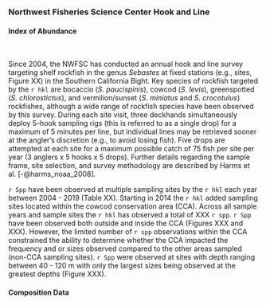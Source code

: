 ### Northwest Fisheries Science Center Hook and Line

#### Index of Abundance 
\

Since 2004, the NWFSC has conducted an annual hook and line survey targeting shelf rockfish in the genus *Sebastes* at fixed stations (e.g., sites, Figure XX) in the Southern California Bight. Key species of rockfish targeted by the `r hkl` are bocaccio (*S. paucispinis*), cowcod (*S. levis*), greenspotted (*S. chlorostictus*), and vermilion/sunset (*S. miniatus* and *S. crocotulus*) rockfishes, although a wide range of rockfish species have been observed by this survey. During each site visit, three deckhands simultaneously deploy 5-hook sampling rigs (this is referred to as a single drop) for a maximum of 5 minutes per line, but individual lines may be retrieved sooner at the angler's discretion (e.g., to avoid losing fish). Five drops are attempted at each site for a maximum possible catch of 75 fish per site per year (3 anglers x 5 hooks x 5 drops). Further details regarding the sample frame, site selection, and survey methodology are described by Harms et al. [-@harms_noaa_2008]. 

`r Spp` have been observed at multiple sampling sites by the `r hkl` each year between 2004 - 2019 (Table XX).  Starting in 2014 the `r hkl` added sampling sites located within the cowcod conservation area (CCA). Across all sample years and sample sites the `r hkl`  has observed a total of XXX `r spp`.  `r Spp` have been observed both outside and inside the CCA (Figures XXX and XXX).  However, the limited number of `r spp` observations within the CCA constrained the ability to determine whether the CCA impacted the frequency and or sizes observed compared to the other areas sampled (non-CCA sampling sites). `r Spp` were observed at sites with depth ranging between 40 - 120 m with only the largest sizes being observed at the greatest depths (Figure XXX).


#### Composition Data